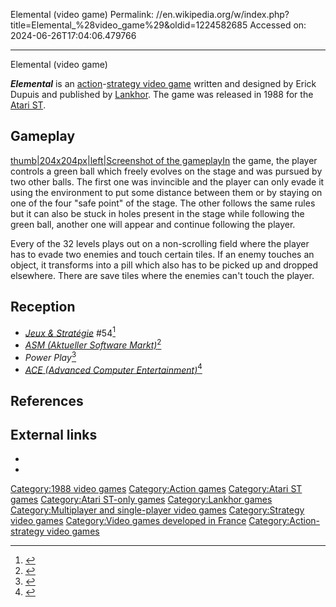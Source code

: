 Elemental (video game)
Permalink: //en.wikipedia.org/w/index.php?title=Elemental_%28video_game%29&oldid=1224582685
Accessed on: 2024-06-26T17:04:06.479766



------
Elemental (video game)
{{refimprove|date=April 2023}}
{{Infobox VG
| title = Elemental
| image = Elemental Atari cover.jpg
| developer = 
| publisher = [[Lankhor]]
| designer = Erick Dupuis
| platforms = [[Atari ST]]
| released = 1988
| modes = [[Single-player]], [[Multiplayer video game|multiplayer]]
| genre = [[Action game|Action]], [[Strategy game|strategy]]
| writer = Erick Dupuis
| composer = Jean-Luc Langlois
}}

'''''Elemental''''' is an [[Action games|action]]-[[Strategy games|strategy video game]] written and designed by Erick Dupuis and published by [[Lankhor]]. The game was released in 1988 for the [[Atari ST]].

== Gameplay ==
[[image:St_elemental-1.png|thumb|204x204px|left|Screenshot of the gameplay]]In the game, the player controls a green ball which freely evolves on the stage and was pursued by two other balls. The first one was invincible and the player can only evade it using the environment to put some distance between them or by staying on one of the four "safe point" of the stage. The other follows the same rules but it can also be stuck in holes present in the stage while following the green ball, another one will appear and continue following the player.

Every of the 32 levels plays out on a non-scrolling field where the player has to evade two enemies and touch certain tiles. If an enemy touches an object, it transforms into a pill which also has to be picked up and dropped elsewhere. There are save tiles where the enemies can't touch the player.

==Reception==
* ''[[:fr:Jeux et Stratégie|Jeux & Stratégie]]'' #54<ref>{{cite web | url=https://archive.org/details/jeux-et-strategie-54/page/76/mode/2up | title=Jeux & stratégie 54 | date=December 1988}}</ref>
* ''[[ASM (Aktueller Software Markt)]]''<ref>{{cite web | url=https://archive.org/details/asm_magazine-1988-12/page/n47/mode/2up | title=Aktueller Software Markt (ASM) Magazine (December 1988) | date=December 1988}}</ref>
* ''Power Play''<ref>{{cite web | url=https://www.kultpower.de/archiv/heft_powerplay_1989-01_seite66 | title=Kultpower Archiv: Komplettscan Powerplay 1/1989}}</ref>
* ''[[ACE (Advanced Computer Entertainment)]]''<ref>{{cite web | url=https://archive.org/details/ace-magazine-15/page/n66/mode/2up | title=ACE Magazine Issue 15 | date=December 1988}}</ref>

==References==
{{reflist}}

==External links==
* {{atarimania|id=9207}}
* {{moby game|id=/53472/elemental|name=''Elemental''}}

[[Category:1988 video games]]
[[Category:Action games]]
[[Category:Atari ST games]]
[[Category:Atari ST-only games]]
[[Category:Lankhor games]]
[[Category:Multiplayer and single-player video games]]
[[Category:Strategy video games]]
[[Category:Video games developed in France]]
[[Category:Action-strategy video games]]

{{strategy-videogame-stub}}